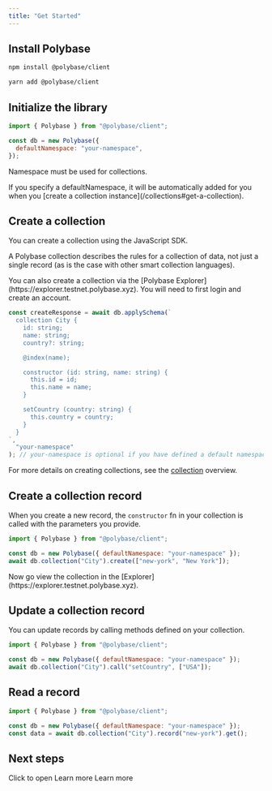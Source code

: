 ```yaml
---
title: "Get Started"
---
```


## Install Polybase

<CodeGroup>

```bash npm
npm install @polybase/client
```

```bash yarn
yarn add @polybase/client
```

</CodeGroup>

## Initialize the library

```js
import { Polybase } from "@polybase/client";

const db = new Polybase({
  defaultNamespace: "your-namespace",
});
```

<Warning>Namespace must be used for collections.</Warning>

<Info>
  If you specify a defaultNamespace, it will be automatically added for you when
  you [create a collection instance](/collections#get-a-collection).
</Info>

## Create a collection

You can create a collection using the JavaScript SDK.

A Polybase collection describes the rules for a collection of data, not just a
single record (as is the case with other smart collection languages).

<Info>
  You can also create a collection via the [Polybase
  Explorer](https://explorer.testnet.polybase.xyz). You will need to first login 
  and create an account.
</Info>

```js
const createResponse = await db.applySchema(`
  collection City {
    id: string;
    name: string;
    country?: string;

    @index(name);

    constructor (id: string, name: string) {
      this.id = id;
      this.name = name;
    }

    setCountry (country: string) {
      this.country = country;
    }
  }
`,
  "your-namespace"
); // your-namespace is optional if you have defined a default namespace
```

For more details on creating collections, see the [collection](/collections)
overview.

## Create a collection record

When you create a new record, the `constructor` fn in your collection is called
with the parameters you provide.

```js
import { Polybase } from "@polybase/client";

const db = new Polybase({ defaultNamespace: "your-namespace" });
await db.collection("City").create(["new-york", "New York"]);
```

<Note>
  Now go view the collection in the
  [Explorer](https://explorer.testnet.polybase.xyz).
</Note>

## Update a collection record

You can update records by calling methods defined on your collection.

```js
import { Polybase } from "@polybase/client";

const db = new Polybase({ defaultNamespace: "your-namespace" });
await db.collection("City").call("setCountry", ["USA"]);
```

## Read a record

```js
import { Polybase } from "@polybase/client";

const db = new Polybase({ defaultNamespace: "your-namespace" });
const data = await db.collection("City").record("new-york").get();
```

## Next steps

<Card title="Read the Polybase Whitepaper" icon="file-lines" href="https://polybase.xyz/Polybase%5FA%5Fdecentralized%5FQuery%5FIndex%5Fand%5FStorage%5FProtocol-v2.0.pdf">
  Click to open
</Card>

<Card title="Understand Collections" icon="table" href="/collections">
  Learn more
</Card>

<Card title="Known Issues" icon="bug" href="/known-issues">
  Learn more
</Card>
